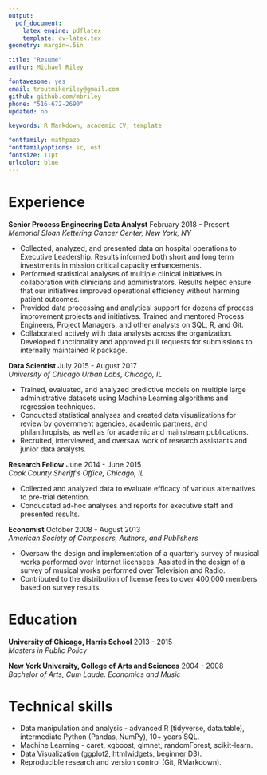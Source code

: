 ```yaml
---
output: 
  pdf_document:
    latex_engine: pdflatex
    template: cv-latex.tex
geometry: margin=.5in

title: "Resume"
author: Michael Riley

fontawesome: yes
email: troutmikeriley@gmail.com
github: github.com/mbriley
phone: "516-672-2690"
updated: no

keywords: R Markdown, academic CV, template

fontfamily: mathpazo
fontfamilyoptions: sc, osf
fontsize: 11pt
urlcolor: blue
---
```

# Experience 

**Senior Process Engineering Data Analyst** \hfill February 2018 - Present    
*Memorial Sloan Kettering Cancer Center, New York, NY*

- Collected, analyzed, and presented data on hospital operations to Executive Leadership. Results informed both short and long term investments in mission critical capacity enhancements.
- Performed statistical analyses of multiple clinical initiatives in collaboration with clinicians and administrators. Results helped ensure that our initiatives improved operational efficiency without harming patient outcomes.
- Provided data processing and analytical support for dozens of process improvement projects and initiatives. Trained and mentored Process Engineers, Project Managers, and other analysts on SQL, R, and Git.
- Collaborated actively with data analysts across the organization. Developed functionality and approved pull requests for submissions to internally maintained R package.

**Data Scientist** \hfill July 2015 - August 2017  
*University of Chicago Urban Labs, Chicago, IL*

- Trained, evaluated, and analyzed predictive models on multiple large administrative datasets using Machine Learning algorithms and regression techniques.
- Conducted statistical analyses and created data visualizations for review by government agencies, academic partners, and philanthropists, as well as for academic and mainstream publications.
- Recruited, interviewed, and oversaw work of research assistants and junior data analysts.

**Research Fellow** \hfill June 2014 - June 2015  
*Cook County Sheriff's Office, Chicago, IL*

- Collected and analyzed data to evaluate efficacy of various alternatives to pre-trial detention.
- Conducated ad-hoc analyses and reports for executive staff and presented results. 

**Economist** \hfill October 2008 - August 2013  
*American Society of Composers, Authors, and Publishers*

- Oversaw the design and implementation of a quarterly survey of musical works performed over Internet licensees. Assisted in the design of a survey of musical works performed over Television and Radio. 
- Contributed to the distribution of license fees to over 400,000 members based on survey results.

# Education

**University of Chicago, Harris School** \hfill 2013 - 2015  
*Masters in Public Policy*

**New York University, College of Arts and Sciences** \hfill 2004 - 2008  
*Bachelor of Arts, Cum Laude. Economics and Music*

# Technical skills

- Data manipulation and analysis - advanced R (tidyverse, data.table), intermediate Python (Pandas, NumPy), 10+ years SQL.
- Machine Learning  - caret, xgboost, glmnet, randomForest, scikit-learn.
- Data Visualization (ggplot2, htmlwidgets, beginner D3).
- Reproducible research and version control (Git, RMarkdown).

